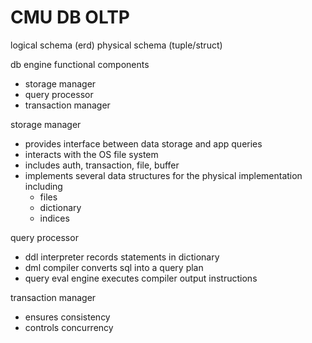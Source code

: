 # CMU DB OLTP

logical schema (erd)
physical schema (tuple/struct)

db engine functional components

- storage manager
- query processor
- transaction manager

storage manager

- provides interface between data storage and app queries
- interacts with the OS file system
- includes auth, transaction, file, buffer
- implements several data structures for the physical implementation including
  - files
  - dictionary
  - indices

query processor

- ddl interpreter records statements in dictionary
- dml compiler converts sql into a query plan
- query eval engine executes compiler output instructions

transaction manager

- ensures consistency
- controls concurrency
